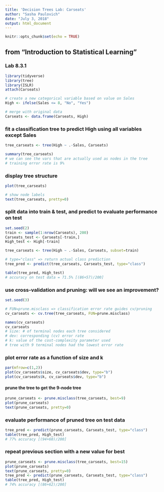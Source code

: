 ```yaml
---
title: 'Decision Trees Lab: Carseats'
author: "Sasha Paulovich"
date: "July 3, 2018"
output: html_document
---
```


```r
knitr::opts_chunk$set(echo = TRUE)
```


## from "Introduction to Statistical Learning"
### Lab 8.3.1

```r
library(tidyverse)
library(tree)
library(ISLR)
attach(Carseats)
```

```r
# create a new categorical variable based on value on Sales
High <- ifelse(Sales <= 8, "No", "Yes")

# merge with original data
Carseats <- data.frame(Carseats, High)
```


### fit a classification tree to predict High using all variables except Sales
```r
tree_carseats <- tree(High ~ .-Sales, Carseats)

summary(tree_carseats)
# we can see the vars that are actually used as nodes in the tree
# training error rate is 9%
```


### display tree structure
```r
plot(tree_carseats)

# show node labels
text(tree_carseats, pretty=0)
```


### split data into train & test, and predict to evaluate performance on test
```r
set.seed(2)
train <- sample(1:nrow(Carseats), 200)
Carseats_test <- Carseats[-train,]
High_test <- High[-train]

tree_carseats <- tree(High ~ .-Sales, Carseats, subset=train)

# type="class" => return actual class prediction
tree_pred <- predict(tree_carseats, Carseats_test, type="class")

table(tree_pred, High_test)
# accuracy on test data = 71.5% [(86+57)/200]
```


### use cross-validation and pruning: will we see an improvement?
```r
set.seed(3)

# FUN=prune.misclass => classification error rate guides cv/pruning
cv_carseats <- cv.tree(tree_carseats, FUN=prune.misclass)

names(cv_carseats)
cv_carseats
# size: # of terminal nodes each tree considered
# dev: corresponding (cv) error rate
# k: value of the cost-complexity parameter used
# tree with 9 terminal nodes had the lowest error rate
```


### plot error rate as a function of size and k
```r
par(mfrow=c(1,2))
plot(cv_carseats$size, cv_carseats$dev, type="b")
plot(cv_carseats$k, cv_carseats$dev, type="b")
```


#### prune the tree to get the 9-node tree
```r
prune_carseats <- prune.misclass(tree_carseats, best=9)
plot(prune_carseats)
text(prune_carseats, pretty=0)
```


### evaluate performance of pruned tree on test data
```r
tree_pred <- predict(prune_carseats, Carseats_test, type="class")
table(tree_pred, High_test)
# 77% accuracy [(94+60)/200]
```


### repeat previous section with a new value for best
```r
prune_carseats <- prune.misclass(tree_carseats, best=15)
plot(prune_carseats)
text(prune_carseats, pretty=0)
tree_pred <- predict(prune_carseats, Carseats_test, type="class")
table(tree_pred, High_test)
# 74% accuracy [(86+62)/200]
```
